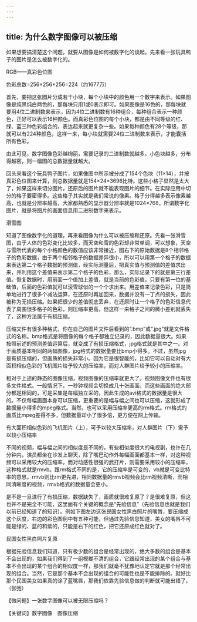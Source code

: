 ```yaml
---
---
---
```

title: 为什么数字图像可以被压缩
---




如果想要搞清楚这个问题，就要从图像是如何被数字化的谈起。先来看一张玩具鸭子的图片是怎么被数字化的。

RGB——真彩色位图

色彩总数=256×256×256=224（约1677万）



首先，要把这张图片分成若干小块，每个小块中的颜色用一个数字来表示。如果图像是纯黑纯白两色的，那每块只用1或0表示即可。如果图像是16色的，那每块就要用4位二进制数来表示，因为4位二进制数有16种组合，每种组合表示一种颜色，正好可以表示16种颜色。而真彩色位图的每个小块，都是由不同等级的红、绿、蓝三种色彩组合的，表达起来就更复杂一些。如果每种颜色有28个等级，那就可以有224种颜色，这样一来，每小块就需要24位二进制数来表示，才能囊括所有色彩。

由此可见，数字图像色彩越绚丽，需要记录的二进制数就越多。小色块越多，分布得越密，则一幅图的总数据量就越大。

回头来看这个玩具鸭子图片，如果像图中所示被分成了154个色块（11×14），并按真彩色位图来计算，则总数据量就是154×24=3696比特。这些小格子显然是太大了，如果这样来切分图片，还原后的图片就不能表现图片的细节。在实际应用中切分的格子要密得多。这些格子其实就是我们常说的像素。格子分得越多表示像素越高，也就是分辨率越高，大家都熟悉的显示器分辨率就是1024×768。所谓数字化图片，就是将图片的画面信息用二进制数字来表示。

滑雪图



知道了图像数字化的道理，再来看图像为什么可以被压缩和还原。先看一张滑雪图，由于人体的色彩变化比较多，而天空和雪的色彩却非常单调，可以想象，天空与雪所代表的每个小格颜色的数值应该非常接近，图右下的原始数据是8个相邻格子的色彩数据，由于两个相邻格子的数据差异很小，所以可以用第一个格子的数据来表达第二个格子数据的预测值，经实际测量后，把真实值与预测值的差值求出来，并利用这个差值来表示第二个格子的色彩，那么，实际记录下的就是第三行差值。恢复数据时，用前面一个值加上差值，就是当前的色彩值，只要有第一位的基础值，后面的色彩值就可以滚雪球似的一个个求出来。用差值来记录色彩，只是简单地进行了很多个减法运算，在还原时再加回来，数据并没有一丁点的损失，因此被称为无损压缩。如果把很少的差值彻底丢弃，在还原时让一个格子的色彩信息代表了周围很多格子的色彩，则压缩率更高，但这样一来格子之间的微小差别就丢失了，这种方法属于有损压缩。

压缩文件有很多种格式，你在自己的图片文件后看到的“.bmp”或“.jpg”就是文件格式的名称。bmp格式是将图像的每个格子都独立记录的，因此数据量很大。如果按照前述的预测差值运算后，就变成了有损压缩格式，jpg格式就是其中之一。对于画质基本相同的两幅图像，jpg格式的数据量要比bmp小得多。不过，虽然jpg是有损压缩的，但画质的损失非常小。因为它是很智能的，比如它可以自动对有大面积相似色彩的飞机图片给予较大的压缩率，而对人群图片给予较小的压缩率。

相对于上述的静态的图像压缩，视频图像的压缩率就更大了。视频图像文件也有很多文件格式。一般情况下，一秒钟视频会切换成几十张画面，而这些画面的绝大部分都是相同的，可是采集是每幅独立采的，因此生成的avi格式的数据量是很大的。不仅每幅画面本身可以压缩，更重要的是幅与幅之间也可以压缩，这就形成了数据量小得多的mpeg格式。当然，也可以采用压缩率更高的rm格式。rm格式的画质比mpeg差得不多，但数据量却小了很多倍，更方便在网上传输。

有大面积相似色彩的飞机图片（上），可予以较大压缩率，对人群图片（下）需予以较小压缩率



不同的视频，幅与幅之间的相似度是不同的，有些相似度很大的电视剧，也许在几分钟内，演员都坐在沙发上聊天，除了嘴巴动作外每幅画面都基本一样，对这种视频可以采用较大的压缩率，而对动感性很强的武打片，则需要采用较小的压缩率，这种格式就是rmvb。跟rm格式不同的是，它的压缩率是可变的，vb就是可变比特率的意思。rmvb则比rm更先进，相同数据量的rmvb视频会比rm视频清晰，而相同清晰度的视频，rmvb格式的数据量会更小。

是不是一旦进行了有损压缩，数据缺失了，画质就很难复原了？是很难复原，但这也并不是完全不可能，这里面有个关键的概念是“先验信息”（先验信息也就是我们以前已经知道了的知识）。例如下图左边这张民国女性黑白照片的嘴唇，要压缩成这个灰度，右边的彩色图例中有五种可能，但通过先验信息知道，美女的嘴唇不可能是绿的、蓝的和紫的，只能是右下的红色，把它还原成红色就对了。

民国女性黑白照片复原



根据先验信息我们知道，只有极少数的组合是经常出现的，绝大多数的组合是基本不会出现的，如果我们得到了一组模糊不清的组合，它跟经常出现的某个组合与基本不会出现的某个组合的相似度一样，那我们就毫不犹豫地认定它就是那个经常出现的组合。当然，它是那个基本不会出现的组合的可能性也是不能排除的。就好比那个民国美女如果真的涂了蓝嘴唇，那我们依靠先验信息做的判断就可能出错了。（张弛）





【微问题】一张数字图像可以被无限压缩吗？

【关键词】数字图像　图像压缩